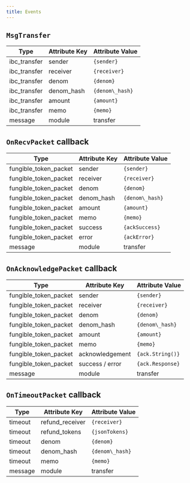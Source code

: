 ```yaml
---
title: Events
---
```

## `MsgTransfer`

| Type          | Attribute Key | Attribute Value |
| ------------- | ------------- | --------------- |
| ibc\_transfer | sender        | `{sender}`        |
| ibc\_transfer | receiver      | `{receiver}`      |
| ibc\_transfer | denom         | `{denom}`         |
| ibc\_transfer | denom\_hash   | `{denom\_hash}`   |
| ibc\_transfer | amount        | `{amount}`        |
| ibc\_transfer | memo          | `{memo}`          |
| message       | module        | transfer        |

## `OnRecvPacket` callback

| Type                    | Attribute Key | Attribute Value |
| ----------------------- | ------------- | --------------- |
| fungible\_token\_packet | sender        | `{sender}`        |
| fungible\_token\_packet | receiver      | `{receiver}`      |
| fungible\_token\_packet | denom         | `{denom}`         |
| fungible\_token\_packet | denom\_hash   | `{denom\_hash}`   |
| fungible\_token\_packet | amount        | `{amount}`        |
| fungible\_token\_packet | memo          | `{memo}`          |
| fungible\_token\_packet | success       | `{ackSuccess}`    |
| fungible\_token\_packet | error         | `{ackError}`      |
| message                 | module        | transfer        |

## `OnAcknowledgePacket` callback

| Type                    | Attribute Key   | Attribute Value |
| ----------------------- | --------------- | --------------- |
| fungible\_token\_packet | sender          | `{sender}`        |
| fungible\_token\_packet | receiver        | `{receiver}`      |
| fungible\_token\_packet | denom           | `{denom}`         |
| fungible\_token\_packet | denom\_hash     | `{denom\_hash}`   |
| fungible\_token\_packet | amount          | `{amount}`        |
| fungible\_token\_packet | memo            | `{memo}`          |
| fungible\_token\_packet | acknowledgement | `{ack.String()}`  |
| fungible\_token\_packet | success / error | `{ack.Response}`  |
| message                 | module          | transfer        |

## `OnTimeoutPacket` callback

| Type    | Attribute Key    | Attribute Value |
| ------- | ---------------- | --------------- |
| timeout | refund\_receiver | `{receiver}`      |
| timeout | refund\_tokens   | `{jsonTokens}`    |
| timeout | denom            | `{denom}`         |
| timeout | denom\_hash      | `{denom\_hash}`   |
| timeout | memo             | `{memo}`          |
| message | module           | transfer        |
